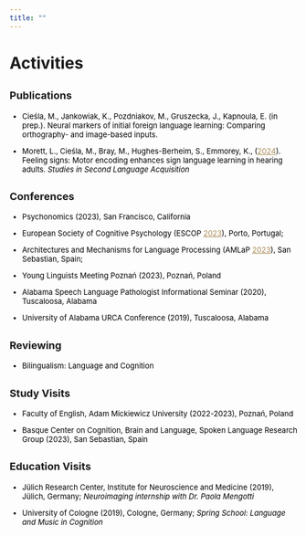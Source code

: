```yaml
---
title: ""
---
```


# Activities

## <font size = "4">Publications</font>

<font size = "2" font color=black>

-   Cieśla, M., Jankowiak, K., Pozdniakov, M., Gruszecka, J., Kapnoula, E. (in prep.). Neural markers of initial foreign language learning: Comparing orthography- and image-based inputs.

-   Morett, L., Cieśla, M., Bray, M., Hughes-Berheim, S., Emmorey, K., ([2024](https://www.cambridge.org/core/journals/studies-in-second-language-acquisition/article/feeling-signs-motor-encoding-enhances-sign-language-learning-in-hearing-adults/007AF08B353F15DD7E8298B92001D05D){style="color: #AA8B56;"}). Feeling signs: Motor encoding enhances sign language learning in hearing adults. *Studies in Second Language Acquisition*

</font>

## <font size = "4">Conferences</font>

<font size = "2" font color = "black">

-   Psychonomics (2023), San Francisco, California

-   European Society of Cognitive Psychology (ESCOP [2023](https://www.researchgate.net/publication/374551543_Comparing_L2_Word_Learning_Using_Orthographic_vs_Image_Referents){style="color: #AA8B56"}), Porto, Portugal;

-   Architectures and Mechanisms for Language Processing (AMLaP [2023](https://www.researchgate.net/publication/374551543_Comparing_L2_Word_Learning_Using_Orthographic_vs_Image_Referents){style="color: #AA8B56;"}), San Sebastian, Spain;

-   Young Linguists Meeting Poznań (2023), Poznań, Poland

-   Alabama Speech Language Pathologist Informational Seminar (2020), Tuscaloosa, Alabama

-   University of Alabama URCA Conference (2019), Tuscaloosa, Alabama

</font>

## <font size = "4">Reviewing</font>

<font size = "2" font color = "black">

-   Bilingualism: Language and Cognition

</font>

## <font size = "4">Study Visits</font>

<font size = "2" font color = "black">

-   Faculty of English, Adam Mickiewicz University (2022-2023), Poznań, Poland

-   Basque Center on Cognition, Brain and Language, Spoken Language Research Group (2023), San Sebastian, Spain

</font>

## <font size = "4">Education Visits</font>

<font size="2" font color="black">

-   Jülich Research Center, Institute for Neuroscience and Medicine (2019), Jülich, Germany; *Neuroimaging internship with Dr. Paola Mengotti*

-   University of Cologne (2019), Cologne, Germany; *Spring School: Language and Music in Cognition*

</font>
